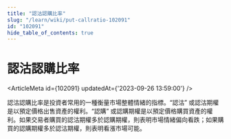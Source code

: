 ```yaml
---
title: "認沽認購比率"
slug: "/learn/wiki/put-callratio-102091"
id: "102091"
hide_table_of_contents: true
---
```



# 認沽認購比率

<ArticleMeta id={102091} updatedAt={'2023-09-26 13:59:00'} />
<div className='border-solid border-b border-t-0 my-4 border-[var(--ifm-color-gray-300)]' />

認沽認購比率是投資者常用的一種衡量市場整體情緒的指標。“認沽” 或認沽期權是以預定價格出售資產的權利。“認購” 或認購期權是以預定價格購買資產的權利。如果交易者購買的認沽期權多於認購期權，則表明市場情緒偏向看跌；如果購買的認購期權多於認沽期權，則表明看漲市場可能。
